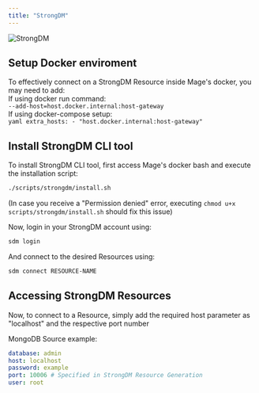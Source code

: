 ```yaml
---
title: "StrongDM"
---
```


![StrongDM](https://www.google.com/url?sa=i&url=https%3A%2F%2Fwww.strongdm.com%2Fdocs%2F&psig=AOvVaw0b0-UvhEqYNjuohrV_vTpu&ust=1693604913134000&source=images&cd=vfe&opi=89978449&ved=0CBAQjRxqFwoTCLDP34vwh4EDFQAAAAAdAAAAABAE)


## Setup Docker enviroment

To effectively connect on a StrongDM Resource inside Mage's docker, you may need to add:
<br/>
    If using docker run command:
    <br/>
        ``` --add-host=host.docker.internal:host-gateway ```
        <br/>
    If using docker-compose setup:
    <br/>
        ```yaml
        extra_hosts:
            - "host.docker.internal:host-gateway"
        ```

## Install StrongDM CLI tool

To install StrongDM CLI tool, first access Mage's docker bash and execute the installation script:
```bash
./scripts/strongdm/install.sh
```
(In case you receive a "Permission denied" error, executing ```
chmod u+x scripts/strongdm/install.sh ``` should fix this issue)

Now, login in your StrongDM account using:
```bash
sdm login
```

And connect to the desired Resources using:
```bash
sdm connect RESOURCE-NAME
```

## Accessing StrongDM Resources

Now, to connect to a Resource, simply add the required host parameter as "localhost" and the respective port number

MongoDB Source example:

```yaml
database: admin
host: localhost
password: example
port: 10006 # Specified in StrongDM Resource Generation
user: root
```
